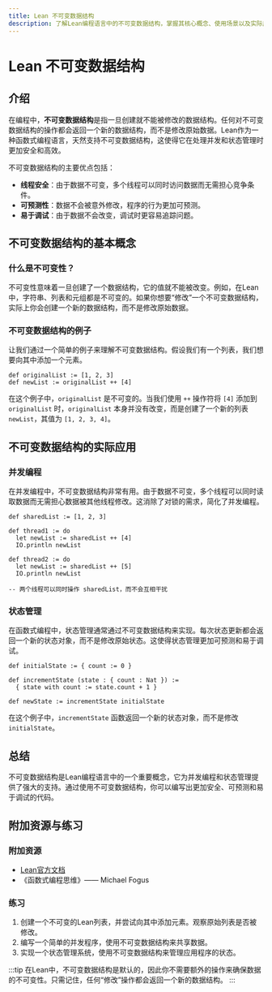 ```yaml
---
title: Lean 不可变数据结构
description: 了解Lean编程语言中的不可变数据结构，掌握其核心概念、使用场景以及实际应用。
---
```


# Lean 不可变数据结构

## 介绍

在编程中，**不可变数据结构**是指一旦创建就不能被修改的数据结构。任何对不可变数据结构的操作都会返回一个新的数据结构，而不是修改原始数据。Lean作为一种函数式编程语言，天然支持不可变数据结构，这使得它在处理并发和状态管理时更加安全和高效。

不可变数据结构的主要优点包括：
- **线程安全**：由于数据不可变，多个线程可以同时访问数据而无需担心竞争条件。
- **可预测性**：数据不会被意外修改，程序的行为更加可预测。
- **易于调试**：由于数据不会改变，调试时更容易追踪问题。

## 不可变数据结构的基本概念

### 什么是不可变性？

不可变性意味着一旦创建了一个数据结构，它的值就不能被改变。例如，在Lean中，字符串、列表和元组都是不可变的。如果你想要“修改”一个不可变数据结构，实际上你会创建一个新的数据结构，而不是修改原始数据。

### 不可变数据结构的例子

让我们通过一个简单的例子来理解不可变数据结构。假设我们有一个列表，我们想要向其中添加一个元素。

```lean
def originalList := [1, 2, 3]
def newList := originalList ++ [4]
```

在这个例子中，`originalList` 是不可变的。当我们使用 `++` 操作符将 `[4]` 添加到 `originalList` 时，`originalList` 本身并没有改变，而是创建了一个新的列表 `newList`，其值为 `[1, 2, 3, 4]`。

## 不可变数据结构的实际应用

### 并发编程

在并发编程中，不可变数据结构非常有用。由于数据不可变，多个线程可以同时读取数据而无需担心数据被其他线程修改。这消除了对锁的需求，简化了并发编程。

```lean
def sharedList := [1, 2, 3]

def thread1 := do
  let newList := sharedList ++ [4]
  IO.println newList

def thread2 := do
  let newList := sharedList ++ [5]
  IO.println newList

-- 两个线程可以同时操作 sharedList，而不会互相干扰
```

### 状态管理

在函数式编程中，状态管理通常通过不可变数据结构来实现。每次状态更新都会返回一个新的状态对象，而不是修改原始状态。这使得状态管理更加可预测和易于调试。

```lean
def initialState := { count := 0 }

def incrementState (state : { count : Nat }) :=
  { state with count := state.count + 1 }

def newState := incrementState initialState
```

在这个例子中，`incrementState` 函数返回一个新的状态对象，而不是修改 `initialState`。

## 总结

不可变数据结构是Lean编程语言中的一个重要概念，它为并发编程和状态管理提供了强大的支持。通过使用不可变数据结构，你可以编写出更加安全、可预测和易于调试的代码。

## 附加资源与练习

### 附加资源
- [Lean官方文档](https://leanprover.github.io/documentation/)
- 《函数式编程思维》—— Michael Fogus

### 练习
1. 创建一个不可变的Lean列表，并尝试向其中添加元素。观察原始列表是否被修改。
2. 编写一个简单的并发程序，使用不可变数据结构来共享数据。
3. 实现一个状态管理系统，使用不可变数据结构来管理应用程序的状态。

:::tip
在Lean中，不可变数据结构是默认的，因此你不需要额外的操作来确保数据的不可变性。只需记住，任何“修改”操作都会返回一个新的数据结构。
:::
